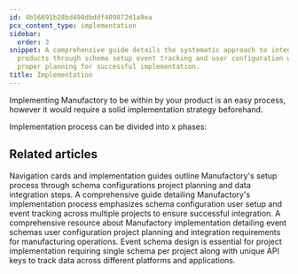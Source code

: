 ```yaml
---
id: 4b56691b28bd498dbddf409872d1a9ea
pcx_content_type: implementation
sidebar:
  order: 3
snippet: A comprehensive guide details the systematic approach to integrating Manufactory
  products through schema setup event tracking and user configuration while emphasizing
  proper planning for successful implementation.
title: Implementation
---
```


Implementing Manufactory to be within by your product is an easy process, however it would require a solid implementation strategy beforehand.

Implementation process can be divided into x phases:



<PageTree />


## Related articles
<CardGrid>
<LinkTitleCard header="<b>Implementation > Planning</b>" href="/products/manufactory/implementation/planning/" > Navigation cards and implementation guides outline Manufactory's setup process through schema configurations project planning and data integration steps. </LinkTitleCard>
<LinkTitleCard header="<b>Implementation > Configuring user schema</b>" href="/products/manufactory/implementation/configuring_users_schema/" > A comprehensive guide detailing Manufactory's implementation process emphasizes schema configuration user setup and event tracking across multiple projects to ensure successful integration. </LinkTitleCard>
<LinkTitleCard header="<b>Implementation > Configuring events schema</b>" href="/products/manufactory/implementation/configuring_events_schema/" > A comprehensive resource about Manufactory implementation detailing event schemas user configuration project planning and integration requirements for manufacturing operations. </LinkTitleCard>
<LinkTitleCard header="<b>Manufactory > Events</b>" href="/products/manufactory/events/" > Event schema design is essential for project implementation requiring single schema per project along with unique API keys to track data across different platforms and applications. </LinkTitleCard>
</CardGrid>